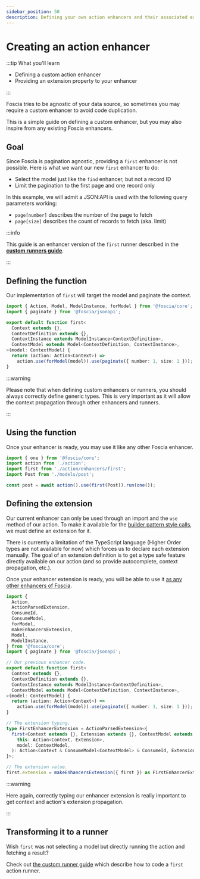 ```yaml
---
sidebar_position: 50
description: Defining your own action enhancers and their associated extension.
---
```


# Creating an action enhancer

:::tip What you'll learn

- Defining a custom action enhancer
- Providing an extension property to your enhancer

:::

Foscia tries to be agnostic of your data source, so sometimes you may require a
custom enhancer to avoid code duplication.

This is a simple guide on defining a custom enhancer, but you may also inspire
from any existing Foscia enhancers.

## Goal

Since Foscia is pagination agnostic, providing a `first` enhancer is not
possible. Here is what we want our new `first` enhancer to do:

- Select the model just like the `find` enhancer, but not a record ID
- Limit the pagination to the first page and one record only

In this example, we will admit a JSON:API is used with the following query
parameters working:

- `page[number]` describes the number of the page to fetch
- `page[size]` describes the count of records to fetch (aka. limit)

:::info

This guide is an enhancer version of the `first` runner described in the
[**custom runners guide**](/docs/guides/actions/custom-action-runners).

:::

## Defining the function

Our implementation of `first` will target the model and paginate the context.

```typescript title="action/enhancers/first.ts"
import { Action, Model, ModelInstance, forModel } from '@foscia/core';
import { paginate } from '@foscia/jsonapi';

export default function first<
  Context extends {},
  ContextDefinition extends {},
  ContextInstance extends ModelInstance<ContextDefinition>,
  ContextModel extends Model<ContextDefinition, ContextInstance>,
>(model: ContextModel) {
  return (action: Action<Context>) =>
    action.use(forModel(model)).use(paginate({ number: 1, size: 1 }));
}
```

:::warning

Please note that when defining custom enhancers or runners, you should always
correctly define generic types. This is very important as it will allow the
context propagation through other enhancers and runners.

:::

## Using the function

Once your enhancer is ready, you may use it like any other Foscia enhancer.

```typescript
import { one } from '@foscia/core';
import action from './action';
import first from './action/enhancers/first';
import Post from './models/post';

const post = await action().use(first(Post)).run(one());
```

## Defining the extension

Our current enhancer can only be used through an import and the `use` method of
our action. To make it available for the
[builder pattern style calls](/docs/core-concepts/actions#extensions), we must
define an extension for it.

There is currently a limitation of the TypeScript language (Higher Order types
are not available for now) which forces us to declare each extension manually.
The goal of an extension definition is to get a type safe feature directly
available on our action (and so provide autocomplete, context propagation,
etc.).

Once your enhancer extension is ready, you will be able to use it
[as any other enhancers of Foscia](/docs/core-concepts/actions#extensions).

```typescript title="action/enhancers/first.ts"
import {
  Action,
  ActionParsedExtension,
  ConsumeId,
  ConsumeModel,
  forModel,
  makeEnhancersExtension,
  Model,
  ModelInstance,
} from '@foscia/core';
import { paginate } from '@foscia/jsonapi';

// Our previous enhancer code.
export default function first<
  Context extends {},
  ContextDefinition extends {},
  ContextInstance extends ModelInstance<ContextDefinition>,
  ContextModel extends Model<ContextDefinition, ContextInstance>,
>(model: ContextModel) {
  return (action: Action<Context>) =>
    action.use(forModel(model)).use(paginate({ number: 1, size: 1 }));
}

// The extension typing.
type FirstEnhancerExtension = ActionParsedExtension<{
  first<Context extends {}, Extension extends {}, ContextModel extends Model>(
    this: Action<Context, Extension>,
    model: ContextModel,
  ): Action<Context & ConsumeModel<ContextModel> & ConsumeId, Extension>;
}>;

// The extension value.
first.extension = makeEnhancersExtension({ first }) as FirstEnhancerExtension;
```

:::warning

Here again, correctly typing our enhancer extension is really important to get
context and action's extension propagation.

:::

## Transforming it to a runner

Wish `first` was not selecting a model but directly running the action and
fetching a result?

Check out [the custom runner guide](/docs/guides/actions/custom-action-runners)
which describe how to code a `first` action runner.
